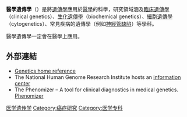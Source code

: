 {{醫學}}
'''醫學遺傳學'''（{{lang-en|medical genetics}}）是將[[遺傳學|遺傳學]]應用於[[醫學|醫學]]的科學，研究領域涵及[[臨床遺傳學|臨床遺傳學]]（clinical genetics）、[[生化遺傳學|生化遺傳學]]（biochemical genetics）、[[細胞遺傳學|細胞遺傳學]]（cytogenetics）、常見疾病的遺傳學（例如[[神經管缺陷|神經管缺陷]]）等學科。

醫學遺傳學一定會在醫學上應用。

== 外部連結 ==
* [http://ghr.nlm.nih.gov/ Genetics home reference] {{Wayback|url=http://ghr.nlm.nih.gov/ |date=20190204211229 }}
* The National Human Genome Research Institute hosts an [http://www.genome.gov/10000409 information center] {{Wayback|url=http://www.genome.gov/10000409 |date=20101215185412 }}
* The Phenomizer – A tool for clinical diagnostics in medical genetics. [http://compbio.charite.de/phenomizer Phenomizer] {{Wayback|url=http://compbio.charite.de/phenomizer |date=20120103044104 }}

{{遗传学}}

[[Category:医学遗传学|]]
[[Category:癌症研究|Category:癌症研究]]
[[Category:医学专科|Category:医学专科]]